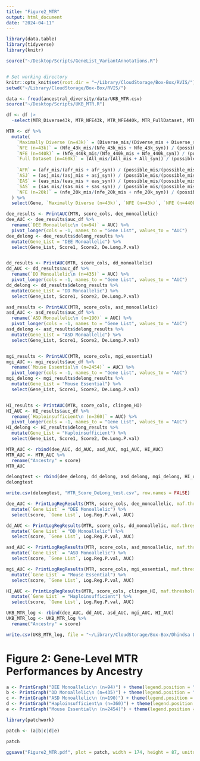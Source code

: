 ```yaml
---
title: "Figure2_MTR"
output: html_document
date: "2024-04-11"
---
```


```r
library(data.table)
library(tidyverse)
library(knitr)

source("~/Desktop/Scripts/GeneList_VariantAnnotations.R")


# Set working directory
knitr::opts_knit$set(root.dir = "~/Library/CloudStorage/Box-Box/RVIS/")
setwd("~/Library/CloudStorage/Box-Box/RVIS/")
```

```r
data <- fread(ancestral_diversity/data/UKB_MTR.csv)
source("~/Desktop/Scripts/UKB_MTR.R")
```

```r
df <- df |>
  -select(MTR_Diverse43k, MTR_NFE43k, MTR_NFE440k, MTR_FullDataset, MTR_AFR, MTR_ASJ, MTR_EAS, MTR_SAS, MTR_NFE20k)
```

```r
MTR <- df %>%
  mutate(
    `Maximally Diverse (n=43k)` = (Diverse_mis/(Diverse_mis + Diverse_syn)) / (possible_mis/(possible_mis + possible_syn)),
    `NFE (n=43k)` = (Nfe_43k_mis/(Nfe_43k_mis + Nfe_43k_syn)) / (possible_mis/(possible_mis + possible_syn)),
    `NFE (n=440k)` = (Nfe_440k_mis/(Nfe_440k_mis + Nfe_440k_syn)) / (possible_mis/(possible_mis + possible_syn)),
    `Full Dataset (n=460k)` = (All_mis/(All_mis + All_syn)) / (possible_mis/(possible_mis + possible_syn)),
    
    `AFR` = (afr_mis/(afr_mis + afr_syn)) / (possible_mis/(possible_mis + possible_syn)),
    `ASJ` = (asj_mis/(asj_mis + asj_syn)) / (possible_mis/(possible_mis + possible_syn)),
    `EAS` = (eas_mis/(eas_mis + eas_syn)) / (possible_mis/(possible_mis + possible_syn)),
    `SAS` = (sas_mis/(sas_mis + sas_syn)) / (possible_mis/(possible_mis + possible_syn)),
    `NFE (n=20k)` = (nfe_20k_mis/(nfe_20k_mis + nfe_20k_syn)) / (possible_mis/(possible_mis + possible_syn))
  ) %>% 
  select(Gene, `Maximally Diverse (n=43k)`, `NFE (n=43k)`, `NFE (n=440k)`, `Full Dataset (n=460k)`, `AFR`, `ASJ`, `EAS`, `SAS`, `NFE (n=20k)`)
```


```r
dee_results <- PrintAUC(MTR, score_cols, dee_monoallelic)
dee_AUC <- dee_results$auc_df %>% 
  rename(`DEE Monoallelic\n (n=94)` = AUC) %>% 
  pivot_longer(cols = -1, names_to = "Gene List", values_to = "AUC")
dee_delong <- dee_results$delong_results %>% 
  mutate(Gene_List = "DEE Monoallelic") %>% 
  select(Gene_List, Score1, Score2, De.Long.P.val)


dd_results <- PrintAUC(MTR, score_cols, dd_monoallelic)
dd_AUC <- dd_results$auc_df %>% 
  rename(`DD Monoallelic\n (n=435)` = AUC) %>% 
  pivot_longer(cols = -1, names_to = "Gene List", values_to = "AUC")
dd_delong <- dd_results$delong_results %>% 
  mutate(Gene_List = "DD Monoallelic") %>% 
  select(Gene_List, Score1, Score2, De.Long.P.val)

asd_results <- PrintAUC(MTR, score_cols, asd_monoallelic)
asd_AUC <- asd_results$auc_df %>% 
  rename(`ASD Monoallelic\n (n=190)` = AUC) %>% 
  pivot_longer(cols = -1, names_to = "Gene List", values_to = "AUC")
asd_delong <- asd_results$delong_results %>% 
  mutate(Gene_List = "ASD Monoallelic") %>% 
  select(Gene_List, Score1, Score2, De.Long.P.val)


mgi_results <- PrintAUC(MTR, score_cols, mgi_essential)
mgi_AUC <- mgi_results$auc_df %>% 
  rename(`Mouse Essential\n (n=2454)` = AUC) %>% 
  pivot_longer(cols = -1, names_to = "Gene List", values_to = "AUC")
mgi_delong <- mgi_results$delong_results %>% 
  mutate(Gene_List = "Mouse Essential") %>% 
  select(Gene_List, Score1, Score2, De.Long.P.val)


HI_results <- PrintAUC(MTR, score_cols, clingen_HI)
HI_AUC <- HI_results$auc_df %>% 
  rename(`Haploinsufficient\n (n=360)` = AUC) %>% 
  pivot_longer(cols = -1, names_to = "Gene List", values_to = "AUC")
HI_delong <- HI_results$delong_results %>% 
  mutate(Gene_List = "Haploinsufficient") %>% 
  select(Gene_List, Score1, Score2, De.Long.P.val)
```

```r
MTR_AUC <- rbind(dee_AUC, dd_AUC, asd_AUC, mgi_AUC, HI_AUC)
MTR_AUC <- MTR_AUC %>% 
  rename("Ancestry" = score)
MTR_AUC

delongtest <- rbind(dee_delong, dd_delong, asd_delong, mgi_delong, HI_delong)
delongtest

write.csv(delongtest, "MTR_Score_DeLong_test.csv", row.names = FALSE)
```

```r
dee_AUC <- PrintLogRegResults(MTR, score_cols, dee_monoallelic, maf.threshold = 0.0005) %>% 
  mutate(`Gene List` = "DEE Monoallelic") %>% 
  select(score, `Gene List`, Log.Reg.P.val, AUC)

dd_AUC <- PrintLogRegResults(MTR, score_cols, dd_monoallelic, maf.threshold = 0.0005) %>% 
  mutate(`Gene List` = "DD Monoallelic") %>% 
  select(score, `Gene List`, Log.Reg.P.val, AUC)

asd_AUC <- PrintLogRegResults(MTR, score_cols, asd_monoallelic, maf.threshold = 0.0005) %>% 
  mutate(`Gene List` = "ASD Monoallelic") %>% 
  select(score, `Gene List`, Log.Reg.P.val, AUC)

mgi_AUC <- PrintLogRegResults(MTR, score_cols, mgi_essential, maf.threshold = 0.0005) %>% 
  mutate(`Gene List` = "Mouse Essential") %>% 
  select(score, `Gene List`, Log.Reg.P.val, AUC)

HI_AUC <- PrintLogRegResults(MTR, score_cols, clingen_HI, maf.threshold = 0.0005) %>% 
  mutate(`Gene List` = "Haploinsufficient") %>% 
  select(score, `Gene List`, Log.Reg.P.val, AUC)
```

```r
UKB_MTR_log <- rbind(dee_AUC, dd_AUC, asd_AUC, mgi_AUC, HI_AUC)
UKB_MTR_log <- UKB_MTR_log %>% 
  rename("Ancestry" = score)
```

```r
write.csv(UKB_MTR_log, file = "~/Library/CloudStorage/Box-Box/Dhindsa Lab/RVIS/UKB_MTR_log_regression.csv")
```

# Figure 2: Gene-Level MTR Performances by Ancestry
```r
a <- PrintGraph("DEE Monoallelic\n (n=94)") + theme(legend.position = "none") 
b <- PrintGraph("DD Monoallelic\n (n=435)") + theme(legend.position = "none") + labs(y = "")
c <- PrintGraph("ASD Monoallelic\n (n=190)") + theme(legend.position = "none") + labs(y = "")
d <- PrintGraph("Haploinsufficient\n (n=360)") + theme(legend.position = "none") + labs(y = "")
e <- PrintGraph("Mouse Essential\n (n=2454)") + theme(legend.position = "none") + labs(y = "")

library(patchwork)

patch <- (a|b|c|d|e)

patch
```

```r
ggsave("Figure2_MTR.pdf", plot = patch, width = 174, height = 87, units = "mm")
```

